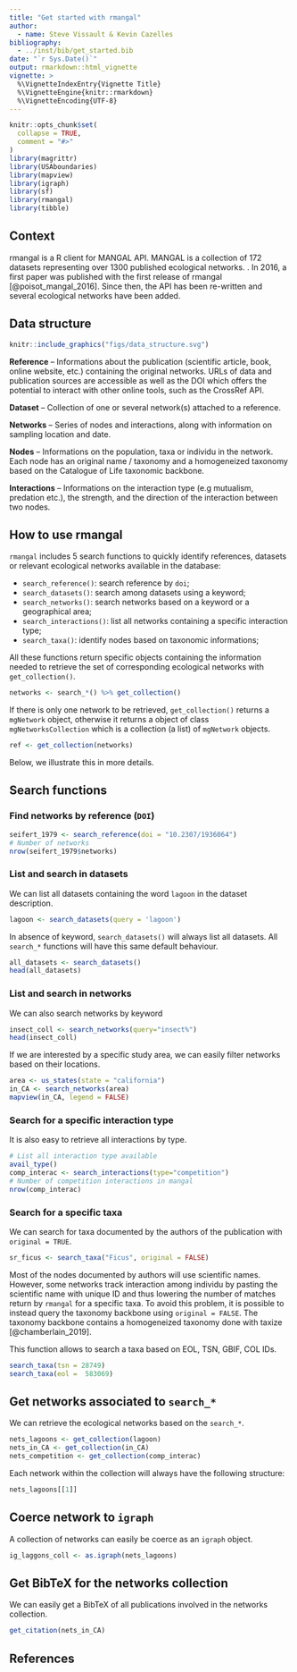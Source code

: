 ---
title: "Get started with rmangal"
author:
  - name: Steve Vissault & Kevin Cazelles
bibliography:
  - ../inst/bib/get_started.bib
date: "`r Sys.Date()`"
output: rmarkdown::html_vignette
vignette: >
  %\VignetteIndexEntry{Vignette Title}
  %\VignetteEngine{knitr::rmarkdown}
  %\VignetteEncoding{UTF-8}
---


```{r setup, include = FALSE}
knitr::opts_chunk$set(
  collapse = TRUE,
  comment = "#>"
)
library(magrittr)
library(USAboundaries)
library(mapview)
library(igraph)
library(sf)
library(rmangal)
library(tibble)
```


## Context

<!-- the ecography paper paper should help here -->
rmangal is a R client for MANGAL API. MANGAL is a collection of 172
datasets representing over 1300 published ecological networks.
[](http://www.mangal.io/about/). In 2016, a first paper was published with the
first release of rmangal [@poisot_mangal_2016]. Since then, the API has been
re-written and several ecological networks have been added.

<!-- A word about few words about the future of mangal -->

<!-- A word the absence of token -->


## Data structure

<div class = "row">
<div class = "col-md-6">
```{R echo = FALSE}
knitr::include_graphics("figs/data_structure.svg")
```
</div>
<div class = "col-md-6">

**Reference** -- Informations about the publication (scientific article, book, online website, etc.) containing
the original networks. URLs of data and publication sources are accessible as well as the DOI
which offers the potential to interact with other online tools, such as the CrossRef API.

**Dataset** -- Collection of one or several network(s) attached to a reference.

**Networks**  -- Series of nodes and interactions, along with information on sampling location and
date.

**Nodes** -- Informations on the population, taxa or individu in the network. Each node has an
original name / taxonomy and a homogeneized taxonomy based on the Catalogue of Life taxonomic
backbone. 

**Interactions** -- Informations on the interaction type (e.g mutualism, predation etc.), the
strength, and the direction of the interaction between two nodes.  

</div>
</div>


## How to use rmangal

`rmangal` includes 5 search functions to quickly identify references, datasets
or relevant ecological networks available in the database:

- `search_reference()`: search reference by `doi`;
- `search_datasets()`: search among datasets using a keyword;
- `search_networks()`: search networks based on a keyword or a geographical area;
- `search_interactions()`: list all networks containing a specific interaction type;
- `search_taxa()`: identify nodes based on taxonomic informations;

All these functions return specific objects containing the information needed
to retrieve the set of corresponding ecological networks with
`get_collection()`.

```r
networks <- search_*() %>% get_collection()
```

If there is only one network to be retrieved, `get_collection()` returns a `mgNetwork` object, otherwise it returns a object of class  `mgNetworksCollection` which is a collection (a list) of `mgNetwork` objects.


```r
ref <- get_collection(networks)
```

Below, we illustrate this in more details.


## Search functions

### Find networks by reference (`DOI`)

```{R}
seifert_1979 <- search_reference(doi = "10.2307/1936064")
# Number of networks
nrow(seifert_1979$networks)
```

### List and search in datasets

We can list all datasets containing the word `lagoon` in the dataset description.

```{R}
lagoon <- search_datasets(query = 'lagoon')
```

In absence of keyword, `search_datasets()` will always list all datasets. All `search_*` functions
will have this same default behaviour.

```{R}
all_datasets <- search_datasets()
head(all_datasets)
```

### List and search in networks

We can also search networks by keyword

```{R}
insect_coll <- search_networks(query="insect%") 
head(insect_coll)
```

If we are interested by a specific study area, we can easily filter networks based on their locations. 

```{R}
area <- us_states(state = "california")
in_CA <- search_networks(area)
mapview(in_CA, legend = FALSE)
```

### Search for a specific interaction type

It is also easy to retrieve all interactions by type.

```{R}
# List all interaction type available
avail_type()
comp_interac <- search_interactions(type="competition")
# Number of competition interactions in mangal
nrow(comp_interac)
```

### Search for a specific taxa

We can search for taxa documented by the authors of the publication with `original = TRUE`. 

```{R}
sr_ficus <- search_taxa("Ficus", original = FALSE)
```

Most of the nodes documented by authors will use scientific names. However, some networks track
interaction among individu by pasting the scientific name with unique ID and thus lowering the number
of matches return by `rmangal` for a specific taxa. To avoid this problem, it is possible to instead
query the taxonomy backbone using `original = FALSE`. The taxonomy backbone contains a homogeneized
taxonomy done with taxize [@chamberlain_2019].

This function allows to search a taxa based on EOL, TSN, GBIF, COL IDs. 

```{R}
search_taxa(tsn = 28749)
search_taxa(eol =  583069)
```

## Get networks associated to `search_*`

We can retrieve the ecological networks based on the `search_*`.

```{R}
nets_lagoons <- get_collection(lagoon)
nets_in_CA <- get_collection(in_CA)
nets_competition <- get_collection(comp_interac)
```

Each network within the collection will always have the following structure:

```{R}
nets_lagoons[[1]]
```

## Coerce network to `igraph`

A collection of networks can easily be coerce as an `igraph` object.

```{R}
ig_laggons_coll <- as.igraph(nets_lagoons)
```

## Get BibTeX for the networks collection

We can easily get a BibTeX of all publications involved in the networks collection.

```{R}
get_citation(nets_in_CA)
```

## References
